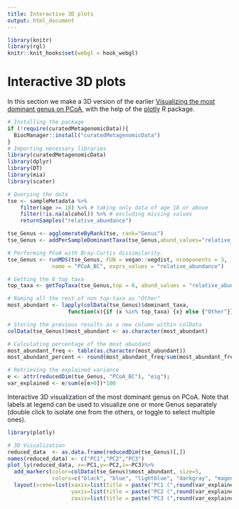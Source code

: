 ```yaml
---
title: Interactive 3D plots
output: html_document
---
```


```r
library(knitr)
library(rgl)
knitr::knit_hooks$set(webgl = hook_webgl)
```

# Interactive 3D plots {-}

In this section we make a 3D version of the earlier [ Visualizing the most dominant genus on PCoA](https://microbiome.github.io/OMA/microbiome-exploration.html#visualizing-the-most-dominant-genus-on-pcoa), with the help of the [plotly](https://plotly.com/r/) R package.

```r
# Installing the package
if (!require(curatedMetagenomicData)){
  BiocManager::install("curatedMetagenomicData")  
}
# Importing necessary libraries
library(curatedMetagenomicData)
library(dplyr)
library(DT)
library(mia)
library(scater)

# Querying the data
tse <- sampleMetadata %>%
    filter(age >= 18) %>% # taking only data of age 18 or above
    filter(!is.na(alcohol)) %>% # excluding missing values
    returnSamples("relative_abundance")

tse_Genus <- agglomerateByRank(tse, rank="Genus")
tse_Genus <- addPerSampleDominantTaxa(tse_Genus,abund_values="relative_abundance", name = "dominant_taxa")

# Performing PCoA with Bray-Curtis dissimilarity.
tse_Genus <- runMDS(tse_Genus, FUN = vegan::vegdist, ncomponents = 3,
              name = "PCoA_BC", exprs_values = "relative_abundance")

# Getting the 6 top taxa
top_taxa <- getTopTaxa(tse_Genus,top = 6, abund_values = "relative_abundance")

# Naming all the rest of non top-taxa as "Other"
most_abundant <- lapply(colData(tse_Genus)$dominant_taxa,
                   function(x){if (x %in% top_taxa) {x} else {"Other"}})

# Storing the previous results as a new column within colData
colData(tse_Genus)$most_abundant <- as.character(most_abundant)

# Calculating percentage of the most abundant
most_abundant_freq <- table(as.character(most_abundant))
most_abundant_percent <- round(most_abundant_freq/sum(most_abundant_freq)*100, 1)

# Retrieving the explained variance
e <- attr(reducedDim(tse_Genus, "PCoA_BC"), "eig");
var_explained <- e/sum(e[e>0])*100
```

Interactive 3D visualization of the most dominant genus on PCoA.
Note that labels at legend can be used to visualize one or more Genus separately (double click to isolate one from the others, or toggle to select multiple ones).

```r
library(plotly)

# 3D Visualization
reduced_data  <- as.data.frame(reducedDim(tse_Genus)[,])
names(reduced_data) <- c("PC1","PC2","PC3")
plot_ly(reduced_data, x=~PC1,y=~PC2,z=~PC3)%>%
  add_markers(color=colData(tse_Genus)$most_abundant, size=5,
              colors=c("black", "blue", "lightblue", "darkgray", "magenta", "darkgreen", "red")) %>%
  layout(scene=list(xaxis=list(title = paste("PC1 (",round(var_explained[1],1),"%)")),
                    yaxis=list(title = paste("PC2 (",round(var_explained[2],1),"%)")),
                    zaxis=list(title = paste("PC3 (",round(var_explained[3],1),"%)"))))

```

